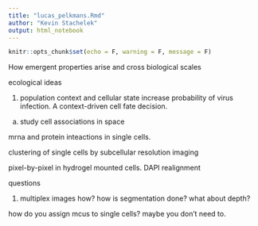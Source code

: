 ```yaml
---
title: "lucas_pelkmans.Rmd"
author: "Kevin Stachelek"
output: html_notebook
---
```


```r
knitr::opts_chunk$set(echo = F, warning = F, message = F)
```

How emergent properties arise and cross biological scales

ecological ideas

1. population context and cellular state increase probability of virus infection. A context-driven cell fate decision. 

a. study cell associations  in space 

  mrna and protein inteactions in single cells. 
  
clustering of single cells by subcellular resolution imaging

pixel-by-pixel in hydrogel mounted cells. DAPI realignment 

questions

1. multiplex images how? how is segmentation done? what about depth?

how do you assign mcus to single cells? maybe you don't need to. 

